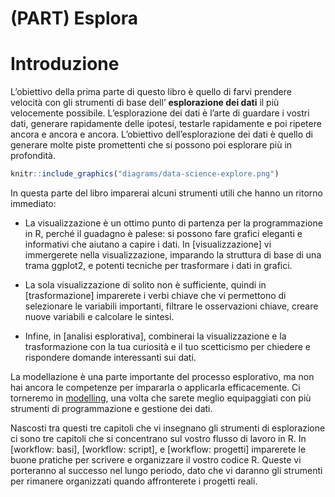 # (PART) Esplora {.unnumbered}

# Introduzione {#explore-intro}

L'obiettivo della prima parte di questo libro è quello di farvi prendere velocità con gli strumenti di base dell' **esplorazione dei dati** il più velocemente possibile. L'esplorazione dei dati è l'arte di guardare i vostri dati, generare rapidamente delle ipotesi, testarle rapidamente e poi ripetere ancora e ancora e ancora. L'obiettivo dell'esplorazione dei dati è quello di generare molte piste promettenti che si possono poi esplorare più in profondità.

```r
knitr::include_graphics("diagrams/data-science-explore.png")
```

In questa parte del libro imparerai alcuni strumenti utili che hanno un ritorno immediato:

-   La visualizzazione è un ottimo punto di partenza per la programmazione in R, perché il guadagno è palese: si possono fare grafici eleganti e informativi che aiutano a capire i dati. In [visualizzazione] vi immergerete nella visualizzazione, imparando la struttura di base di una trama ggplot2, e potenti tecniche per trasformare i dati in grafici.

-   La sola visualizzazione di solito non è sufficiente, quindi in [trasformazione] imparerete i verbi chiave che vi permettono di selezionare le variabili importanti, filtrare le osservazioni chiave, creare nuove variabili e calcolare le sintesi.

-   Infine, in [analisi esplorativa], combinerai la visualizzazione e la trasformazione con la tua curiosità e il tuo scetticismo per chiedere e rispondere domande interessanti sui dati.

La modellazione è una parte importante del processo esplorativo, ma non hai ancora le competenze per impararla o applicarla efficacemente. Ci torneremo in [modelling](#model-intro), una volta che sarete meglio equipaggiati con più strumenti di programmazione e gestione dei dati.

Nascosti tra questi tre capitoli che vi insegnano gli strumenti di esplorazione ci sono tre capitoli che si concentrano sul vostro flusso di lavoro in R. In [workflow: basi], [workflow: script], e [workflow: progetti] imparerete le buone pratiche per scrivere e organizzare il vostro codice R. Queste vi porteranno al successo nel lungo periodo, dato che vi daranno gli strumenti per rimanere organizzati quando affronterete i progetti reali.
